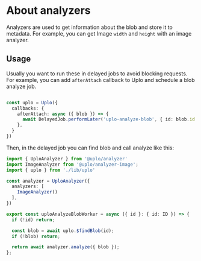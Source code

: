 # About analyzers

Analyzers are used to get information about the blob and store it to metadata.
For example, you can get Image `width` and `height` with an image analyzer.

## Usage

Usually you want to run these in delayed jobs to avoid blocking requests. For
example, you can add `afterAttach` callback to Uplo and schedule a blob analyze
job.

```ts

const uplo = Uplo({
  callbacks: {
    afterAttach: async ({ blob }) => {
      await DelayedJob.performLater('uplo-analyze-blob', { id: blob.id });
    },
  }
})
```

Then, in the delayed job you can find blob and call analyze like this:

```ts
import { UploAnalyzer } from '@uplo/analyzer'
import ImageAnalyzer from '@uplo/analyzer-image';
import { uplo } from './lib/uplo'

const analyzer = UploAnalyzer({
  analyzers: [
    ImageAnalyzer()
  ],
})

export const uploAnalyzeBlobWorker = async ({ id }: { id: ID }) => {
  if (!id) return;

  const blob = await uplo.$findBlob(id);
  if (!blob) return;

  return await analyzer.analyze({ blob });
};
```

